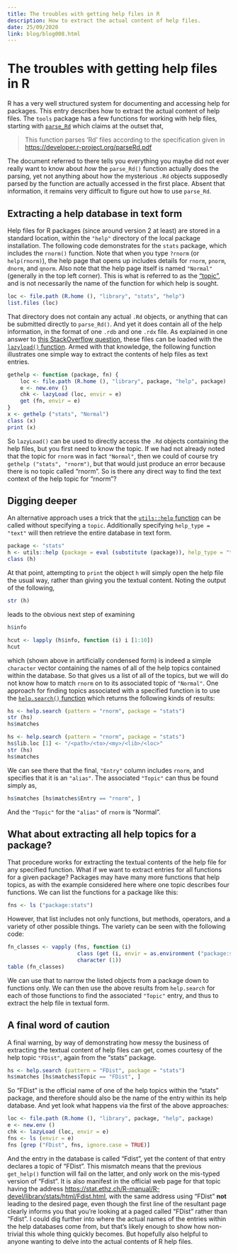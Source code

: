 ```yaml
---
title: The troubles with getting help files in R
description: How to extract the actual content of help files.
date: 25/09/2020
link: blog/blog008.html
---
```


# The troubles with getting help files in R

R has a very well structured system for documenting and accessing help for
packages. This entry describes how to extract the actual content of help files.
The `tools` package has a few functions for working with help files, starting
with
[`parse_Rd`](https://stat.ethz.ch/R-manual/R-patched/library/tools/html/parse_Rd.html)
which claims at the outset that,

> This function parses ‘Rd’ files according to the specification given in [https://developer.r-project.org/parseRd.pdf](https://developer.r-project.org/parseRd.pdf)

The document referred to there tells you everything you maybe did not ever
really want to know about *how* the `parse_Rd()` function actually does the
parsing, yet not anything about how the mysterious `.Rd` objects supposedly
parsed by the function are actually accessed in the first place. Absent that
information, it remains very difficult to figure out how to use `parse_Rd`.

## Extracting a help database in text form

Help files for R packages (since around version 2 at least) are stored in
a standard location, within the `"help"` directory of the local package
installation. The following code demonstrates for the `stats` package, which
includes the `rnorm()` function. Note that when you type `?rnorm` (or
`help(rnorm)`), the help page that opens up includes details for `rnorm`,
`pnorm`, `dnorm`, and `qnorm`. Also note that the help page itself is named
`"Normal"` (generally in the top left corner). This is what is referred to as
the
["topic"](https://cran.r-project.org/doc/manuals/R-exts.html#Documenting-functions),
and is not necessarily the name of the function for which help is sought.

```r
loc <- file.path (R.home (), "library", "stats", "help")
list.files (loc)
```

That directory does not contain any actual `.Rd` objects, or anything that can
be submitted directly to `parse_Rd()`. And yet it does contain all of the help
information, in the format of one `.rdb` and one `.rdx` file. As explained in
one answer to [this StackOverflow question](
https://stackoverflow.com/questions/46184224/how-to-open-rdb-file-using-r),
these files can be loaded with the [`lazyload()`
function](https://stat.ethz.ch/R-manual/R-devel/library/base/html/lazyload.html).
Armed with that knowledge, the following function illustrates one simple way to
extract the contents of help files as text entries.

```r
gethelp <- function (package, fn) {
    loc <- file.path (R.home (), "library", package, "help", package)
    e <- new.env ()
    chk <- lazyLoad (loc, envir = e)
    get (fn, envir = e)
}
x <- gethelp ("stats", "Normal")
class (x)
print (x)
```

So `lazyLoad()` can be used to directly access the `.Rd` objects containing the
help files, but you first need to know the topic. If we had not already noted
that the topic for `rnorm` was in fact `"Normal"`, then we could of course try
`gethelp ("stats", "rnorm")`, but that would just produce an error because
there is no topic called "rnorm". So is there any direct way to find the text
context of the help topic for "rnorm"?


## Digging deeper

An alternative approach uses a trick that the [`utils::help`
function](https://stat.ethz.ch/R-manual/R-devel/library/utils/html/help.html)
can be called without specifying a `topic`. Additionally specifying `help_type
= "text"` will then retrieve the entire database in text form.

```r
package <- "stats"
h <- utils::help (package = eval (substitute (package)), help_type = "text")
class (h)
```
At that point, attempting to `print` the object `h` will simply open the help
file the usual way, rather than giving you the textual content. Noting the
output of the following,
```r
str (h)
```
leads to the obvious next step of examining
```r
h$info
```
```r
hcut <- lapply (h$info, function (i) i [1:10])
hcut
```
which (shown above in artificially condensed form) is indeed a simple
`character` vector containing the names of all of the help topics contained
within the database. So that gives us a list of all of the topics, but we will
do not know how to match `rnorm` on to its associated topic of `"Normal"`. One
approach for finding topics associated with a specified function is to use the
[`help.search()`
function](https://stat.ethz.ch/R-manual/R-devel/library/utils/html/help.search.html)
which returns the following kinds of results:

```r
hs <- help.search (pattern = "rnorm", package = "stats")
str (hs)
hs$matches
```
```r
hs <- help.search (pattern = "rnorm", package = "stats")
hs$lib.loc [1] <- "/<path>/<to>/<my>/<lib>/<loc>"
str (hs)
hs$matches
```

We can see there that the final, `"Entry"` column includes `rnorm`, and
specifies that it is an `"alias"`. The associated `"Topic"` can thus be found
simply as,

```r
hs$matches [hs$matches$Entry == "rnorm", ]
```

And the `"Topic"` for the `"alias"` of `rnorm` is "Normal".

## What about extracting all help topics for a package?

That procedure works for extracting the textual contents of the help file for
any specified function. What if we want to extract entries for all functions
for a given package? Packages may have many more functions that help topics, as
with the example considered here where one topic describes four functions. We
can list the functions for a package like this:

```r
fns <- ls ("package:stats")
```

However, that list includes not only functions, but methods, operators, and
a variety of other possible things. The variety can be seen with the following
code:
```r
fn_classes <- vapply (fns, function (i)
                      class (get (i, envir = as.environment ("package:stats"))) [1],
                      character (1))
table (fn_classes)
```
We can use that to narrow the listed objects from a package down to functions
only. We can then use the above results from `help.search` for each of those
functions to find the associated `"Topic"` entry, and thus to extract the help
file in textual form.

## A final word of caution

A final warning, by way of demonstrating how messy the business of extracting
the textual content of help files can get, comes courtesy of the help topic
`"FDist"`, again from the "stats" package.

```r
hs <- help.search (pattern = "FDist", package = "stats")
hs$matches [hs$matches$Topic == "FDist", ]
```

So "FDist" is the official name of one of the help topics within the "stats"
package, and therefore should also be the name of the entry within its help
database. And yet look what happens via the first of the above approaches:

```r
loc <- file.path (R.home (), "library", package, "help", package)
e <- new.env ()
chk <- lazyLoad (loc, envir = e)
fns <- ls (envir = e)
fns [grep ("FDist", fns, ignore.case = TRUE)]
```
And the entry in the database is called "Fdist", yet the content of that entry
declares a topic of "FDist". This mismatch means that the previous `get_help()`
function will fail on the latter, and only work on the mis-typed version of
"Fdist". It is also manifest in the official web page for that topic having the
address
[https://stat.ethz.ch/R-manual/R-devel/library/stats/html/Fdist.html](https://stat.ethz.ch/R-manual/R-devel/library/stats/html/Fdist.html),
with the same address using "FDist" **not** leading to the desired page, even
though the first line of the resultant page clearly informs you that you're
looking at a paged called "FDist" rather than "Fdist". I could dig further into
where the actual names of the entries within the help databases come from, but
that's likely enough to show how non-trivial this whole thing quickly becomes.
But hopefully also helpful to anyone wanting to delve into the actual contents
of R help files.


